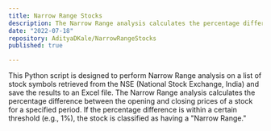 ```yaml
---
title: Narrow Range Stocks
description: The Narrow Range analysis calculates the percentage difference between the opening and closing prices of a stock for a specified period. 
date: "2022-07-18"
repository: AdityaDKale/NarrowRangeStocks
published: true

---
```


This Python script is designed to perform Narrow Range analysis on a list of stock symbols retrieved from the NSE (National Stock Exchange, India) and save the results to an Excel file. The Narrow Range analysis calculates the percentage difference between the opening and closing prices of a stock for a specified period. If the percentage difference is within a certain threshold (e.g., 1%), the stock is classified as having a "Narrow Range."
